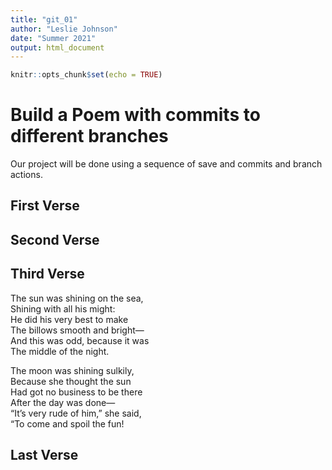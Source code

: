 ```yaml
---
title: "git_01"
author: "Leslie Johnson"
date: "Summer 2021"
output: html_document
---
```


```r
knitr::opts_chunk$set(echo = TRUE)
```
# Build a Poem with commits to different branches
Our project will be done using a sequence of save and commits and branch actions.
<!-- Do not modify or change any text in "!--" bracketed areas such as this --- these are instructions to
you, if you change any of this the git program will notice it and compromise your git merging strategy !-->

## First Verse 
<!--Put the first five lines of a poem by Lewis Carrol in this section!-->

## Second Verse
<!--Put the first five lines of a poem by Robert Frost here!-->

## Third Verse
<!--Put the first two verses of The Walrus and the Carpenter here!-->

The sun was shining on the sea,                
Shining with all his might:                
He did his very best to make                
The billows smooth and bright—                
And this was odd, because it was                
The middle of the night.                

The moon was shining sulkily,                
Because she thought the sun                
Had got no business to be there                
After the day was done—                
“It’s very rude of him,” she said,                
“To come and spoil the fun!                

## Last Verse
<!--Put a short poem of your choice 8-20 lines,here!-->
